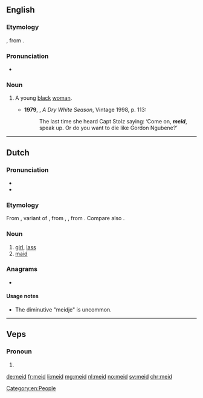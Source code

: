 {{also|méid}}
==English==

===Etymology===
{{borrowing|en|af|meid}}, from {{etyl|nl|en}} {{m|nl|meid}}.

===Pronunciation===
* {{a|S Africa|UK}} {{IPA|/meɪt/|lang=en}}

===Noun===
{{en-noun|meide}}

# {{lb|en|South Africa|offensive}} A young [[black]] [[woman]]. {{defdate|from 20th c.}}
#* '''1979''', {{w|André Brink}}, ''A Dry White Season'', Vintage 1998, p. 113:
#*: The last time she heard Capt Stolz saying: ‘Come on, '''''meid''''', speak up. Or do you want to die like Gordon Ngubene?’

[[Category:en:People]]

----

==Dutch==

===Pronunciation===
* {{IPA|/mɛi̯t/|lang=nl}}
* {{audio|Nl-meid.ogg|Audio|lang=nl}}

===Etymology===
From {{inh|nl|dum|meit}}, variant of {{m|dum|meget}}, from {{inh|nl|odt|*megith}}, {{m|odt|*magath}}, from {{inh|nl|gem-pro|*magaþs}}. Compare also {{m|nl|maagd}}.

===Noun===
{{nl-noun|f|-en|meidje|dim2=meisje}}

# [[girl]], [[lass]]
# [[maid]]

===Anagrams===
* {{l|nl|idem}}

====Usage notes====
* The diminutive "meidje" is uncommon.

----

==Veps==

===Pronoun===
{{head|vep|pronoun form}}

# {{inflection of|mö||par|lang=vep}}

[[de:meid]]
[[fr:meid]]
[[li:meid]]
[[mg:meid]]
[[nl:meid]]
[[no:meid]]
[[sv:meid]]
[[chr:meid]]